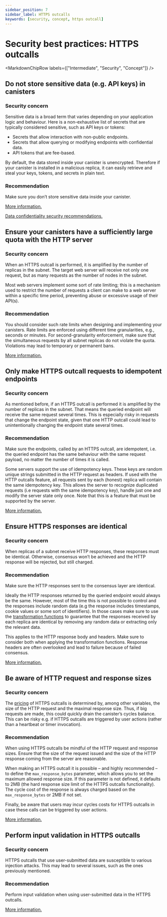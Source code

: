 ```yaml
---
sidebar_position: 7
sidebar_label: HTTPS outcalls
keywords: [security, concept, https outcall]
---
```



# Security best practices: HTTPS outcalls

<MarkdownChipRow labels={["Intermediate", "Security", "Concept"]} />


## Do not store sensitive data (e.g. API keys) in canisters

### Security concern

Sensitive data is a broad term that varies depending on your application logic and behaviour. Here is a non-exhaustive list of secrets that are typically considered sensitive, such as API keys or tokens:
* Secrets that allow interaction with non-public endpoints.
* Secrets that allow querying or modifying endpoints with confidential data.
* API tokens that are fee-based.

By default, the data stored inside your canister is unencrypted. Therefore if your canister is installed in a malicious replica, it can easily retrieve and steal your keys, tokens, and secrets in plain text.

### Recommendation

Make sure you don’t store sensitive data inside your canister.

[More information.](/docs/current/references/https-outcalls-how-it-works#compromised-replicas)

[Data confidentiality security recommendations.](/docs/current/developer-docs/security/security-best-practices/misc#data-confidentiality-on-the-internet-computer)

## Ensure your canisters have a sufficiently large quota with the HTTP server

### Security concern

When an HTTPS outcall is performed, it is amplified by the number of replicas in the subnet. The target web server will receive not only one request, but as many requests as the number of nodes in the subnet.

Most web servers implement some sort of rate limiting; this is a mechanism used to restrict the number of requests a client can make to a web server within a specific time period, preventing abuse or excessive usage of their API(s).

### Recommendation

You should consider such rate limits when designing and implementing your canisters. Rate limits are enforced using different time granularities, e.g., seconds or minutes. For second-granularity enforcement, make sure that the simultaneous requests by all subnet replicas do not violate the quota. Violations may lead to temporary or permanent bans.

[More information.](/docs/current/references/https-outcalls-how-it-works#rate-limiting-by-servers)

## Only make HTTPS outcall requests to idempotent endpoints

### Security concern

As mentioned before, if an HTTPS outcall is performed it is amplified by the number of replicas in the subnet. That means the queried endpoint will receive the same request several times. This is especially risky in requests that change the endpoint state, given that one HTTP outcall could lead to unintentionally changing the endpoint state several times.

### Recommendation

Make sure the endpoints, called by an HTTPS outcall, are idempotent, i.e. the queried endpoint has the same behaviour with the same request payload, no matter the number of times it is called.

Some servers support the use of idempotency keys. These keys are random unique strings submitted in the HTTP request as headers. If used with the HTTP outcalls feature, all requests sent by each (honest) replica will contain the same idempotency key. This allows the server to recognize duplicated requests (i.e requests with the same idempotency key), handle just one and modify the server state only once. Note that this is a feature that must be supported by the server.

[More information.](/docs/current/references/https-outcalls-how-it-works#post-requests-must-be-idempotent)

## Ensure HTTPS responses are identical

### Security concern

When replicas of a subnet receive HTTP responses, these responses must be identical. Otherwise, consensus won’t be achieved and the HTTP response will be rejected, but still charged.

### Recommendation

Make sure the HTTP responses sent to the consensus layer are identical.

Ideally the HTTP responses returned by the queried endpoint would always be the same. However, most of the time this is not possible to control and the responses include random data (e.g the response includes timestamps, cookie values or some sort of identifiers). In those cases make sure to use the [transformation functions](/docs/current/references/https-outcalls-how-it-works#transformation-function) to guarantee that the responses received by each replica are identical by removing any random data or extracting only the relevant data.

This applies to the HTTP response body and headers. Make sure to consider both when applying the transformation functions. Response headers are often overlooked and lead to failure because of failed consensus.

[More information.](/docs/current/references/https-outcalls-how-it-works#responses-must-be-similar)

## Be aware of HTTP request and response sizes

### Security concern

The [pricing](/docs/current/references/https-outcalls-how-it-works#pricing) of HTTPS outcalls is determined by, among other variables, the size of the HTTP request and the maximal response size. Thus, if big requests are made, this could quickly drain the canister’s cycles balance. This can be risky e.g. if HTTPS outcalls are triggered by user actions (rather than a heartbeat or timer invocation).

### Recommendation

When using HTTPS outcalls be mindful of the HTTP request and response sizes. Ensure that the size of the request issued and the size of the HTTP response coming from the server are reasonable.

When making an HTTPS outcall it is possible – and highly recommended – to define the `max_response_bytes` parameter, which allows you to set the maximum allowed response size. If this parameter is not defined, it defaults to 2MB (the hard response size limit of the HTTPS outcalls functionality). The cycle cost of the response is always charged based on the `max_response_bytes` or 2MB if not set.

Finally, be aware that users may incur cycles costs for HTTPS outcalls in case these calls can be triggered by user actions.

[More information.](/docs/current/references/https-outcalls-how-it-works#recipe-for-coding-a-canister-http-call)

## Perform input validation in HTTPS outcalls

### Security concern

HTTPS outcalls that use user-submitted data are susceptible to various injection attacks. This may lead to several issues, such as the ones previously mentioned.

### Recommendation

Perform input validation when using user-submitted data in the HTTPS outcalls.

[More information.](https://cheatsheetseries.owasp.org/cheatsheets/Input_Validation_Cheat_Sheet.html)

